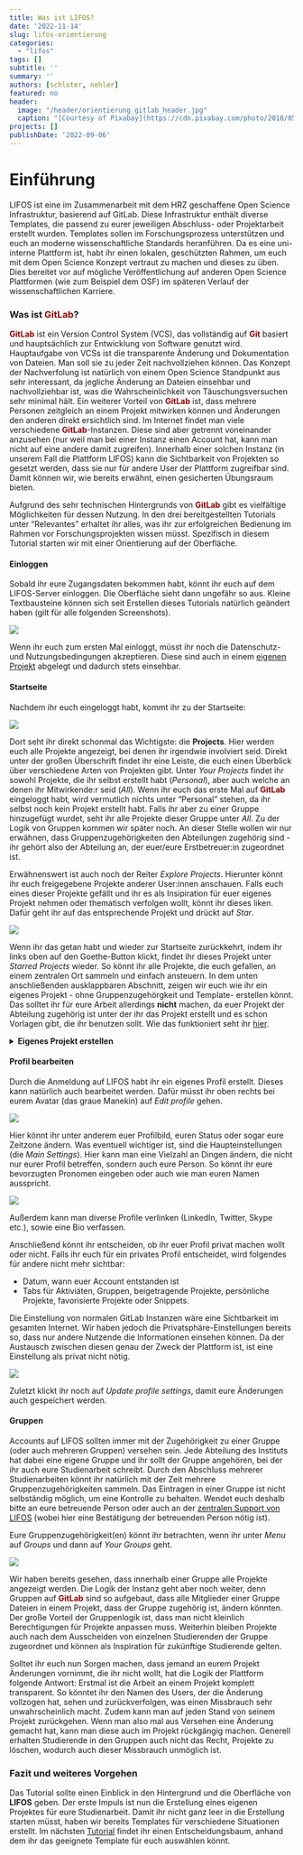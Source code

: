 ```yaml
---
title: Was ist LIFOS? 
date: '2022-11-14'
slug: lifos-orientierung
categories:
  - "lifos"
tags: []
subtitle: ''
summary: ''
authors: [schloter, nehler]   
featured: no
header:
  image: "/header/orientierung_gitlab_header.jpg" 
  caption: "[Courtesy of Pixabay](https://cdn.pixabay.com/photo/2018/05/26/14/53/directory-3431477_960_720.jpg)"
projects: []
publishDate: '2022-09-06'  
--- 
```

   
# Einführung   

LIFOS ist eine im Zusammenarbeit mit dem HRZ geschaffene Open Science Infrastruktur, basierend auf GitLab. Diese Infrastruktur enthält diverse Templates, die passend zu eurer jeweiligen Abschluss- oder Projektarbeit erstellt wurden. Templates sollen im Forschungsprozess unterstützen und euch an moderne wissenschaftliche Standards heranführen. Da es eine uni-interne Plattform ist, habt ihr einen lokalen, geschützten Rahmen, um euch mit dem Open Science Konzept vertraut zu machen und dieses zu üben. Dies bereitet vor auf mögliche Veröffentlichung auf anderen Open Science Plattformen (wie zum Beispiel dem OSF) im späteren Verlauf der wissenschaftlichen Karriere.

### Was ist <span style="color: darkred;">**GitLab**</span>? 

<span style="color: darkred;">**GitLab**</span> ist ein Version Control System (VCS), das vollständig auf <span style="color: darkred;">**Git**</span> basiert und hauptsächlich zur Entwicklung von Software genutzt wird. Hauptaufgabe von VCSs ist die transparente Änderung und Dokumentation von Dateien. Man soll sie zu jeder Zeit nachvollziehen können. Das Konzept der Nachverfolung ist natürlich von einem Open Science Standpunkt aus sehr interessant, da jegliche Änderung an Dateien einsehbar und nachvollziehbar ist, was die Wahrscheinlichkeit von Täuschungsversuchen sehr minimal hält. Ein weiterer Vorteil von <span style="color: darkred;">**GitLab**</span> ist, dass mehrere Personen zeitgleich an einem Projekt mitwirken können und Änderungen den anderen direkt ersichtlich sind. Im Internet findet man viele verschiedene <span style="color: darkred;">**GitLab**</span>-Instanzen. Diese sind aber getrennt voneinander anzusehen (nur weil man bei einer Instanz einen Account hat, kann man nicht auf eine andere damit zugreifen). Innerhalb einer solchen Instanz (in unserem Fall die Plattform LIFOS) kann die Sichtbarkeit von Projekten so gesetzt werden, dass sie nur für andere User der Plattform zugreifbar sind. Damit können wir, wie bereits erwähnt, einen gesicherten Übungsraum bieten. 

Aufgrund des sehr technischen Hintergrunds von <span style="color: darkred;">**GitLab**</span> gibt es vielfältige Möglichkeiten für dessen Nutzung. In den drei bereitgestellten Tutorials unter "Relevantes" erhaltet ihr alles, was ihr zur erfolgreichen Bedienung im Rahmen vor Forschungsprojekten wissen müsst. Spezifisch in diesem Tutorial starten wir mit einer Orientierung auf der Oberfläche.

#### Einloggen

Sobald ihr eure Zugangsdaten bekommen habt, könnt ihr euch auf dem LIFOS-Server einloggen. Die Oberfläche sieht dann ungefähr so aus. Kleine Textbausteine können sich seit Erstellen dieses Tutorials natürlich geändert haben (gilt für alle folgenden Screenshots).

![](/post/gitlaborientierung_Einloggen.png)
 
Wenn ihr euch zum ersten Mal einloggt, müsst ihr noch die Datenschutz- und Nutzungsbedingungen akzeptieren. Diese sind auch in einem [eigenen Projekt](https://lifos.uni-frankfurt.de/root/guidelines/-/tree/main) abgelegt und dadurch stets einsehbar.

#### Startseite

Nachdem ihr euch eingeloggt habt, kommt ihr zu der Startseite: 

![](/post/gitlaborientierung_projectsstartsite.png)

Dort seht ihr direkt schonmal das Wichtigste: die **Projects**. Hier werden euch alle Projekte angezeigt, bei denen ihr irgendwie involviert seid. Direkt unter der großen Überschrift findet ihr eine Leiste, die euch einen Überblick über verschiedene Arten von Projekten gibt. Unter *Your Projects* findet ihr sowohl Projekte, die ihr selbst erstellt habt (*Personal*), aber auch welche an denen ihr Mitwirkende:r seid (*All*). Wenn ihr euch das erste Mal auf <span style="color: darkred;">**GitLab**</span> eingeloggt habt, wird vermutlich nichts unter "Personal" stehen, da ihr selbst noch kein Projekt erstellt habt. Falls ihr aber zu einer Gruppe hinzugefügt wurdet, seht ihr alle Projekte dieser Gruppe unter *All*. Zu der Logik von Gruppen kommen wir später noch. An dieser Stelle wollen wir nur erwähnen, dass Gruppenzugehörigkeiten den Abteilungen zugehörig sind - ihr gehört also der Abteilung an, der euer/eure Erstbetreuer:in zugeordnet ist.

Erwähnenswert ist auch noch der Reiter *Explore Projects*. Hierunter könnt ihr euch freigegebene Projekte anderer User:innen anschauen. Falls euch eines dieser Projekte gefällt und ihr es als Insipiration für euer eigenes Projekt nehmen oder thematisch verfolgen wollt, könnt ihr dieses liken. Dafür geht ihr auf das entsprechende Projekt und drückt auf *Star*. 

![](/post/gitlaborientierung_Star.png)

Wenn ihr das getan habt und wieder zur Startseite zurückkehrt, indem ihr links oben auf den Goethe-Button klickt, findet ihr dieses Projekt unter *Starred Projects* wieder. So könnt ihr alle Projekte, die euch gefallen, an einem zentralen Ort sammeln und einfach ansteuern. In dem unten anschließenden ausklappbaren Abschnitt, zeigen wir euch wie ihr ein eigenes Projekt - ohne Gruppenzugehörgkeit und Template- erstellen könnt. Das solltet ihr für eure Arbeit allerdings **nicht** machen, da euer Projekt der Abteilung zugehörig ist unter der ihr das Projekt erstellt und es schon Vorlagen gibt, die ihr benutzen sollt. Wie das funktioniert seht ihr [hier](#). 

<!-- Diesem Abschnitt sollte nochmal ein Sinn gegeben werden - warum sollte das in dem Moment gemacht werden? Sehen, wie es auf dem Bildschirm erscheint? Also, wenn du das eigene Projekt meinst, hätte das auch nicht hierhin gemacht, aber du meintest in der letzten Anmerkung, dass man das hier erwähnen sollte. -->

<details><summary> **Eigenes Projekt erstellen** </summary>

Um ein eigenes Projekt zu erstellen, geht ihr auf der LIFOS-Startseite rechts auf **New project**.

![](/post/gitlaborientierung_newproject.png)

Anschließend öffnet sich eine Seite auf der ihr 4 Möglichkeiten vorfindet: 

![](/post/gitlaborientierung_newprojectoptions2.png)  

Um ein komplett eigenes Projekt zu erstellen, wählt ihr *Create Blank Project*.
Hier gebt ihr dem Projekt einen Namen und stellt das Visibility-Level ein (*internal*). 

Bei der Project-URL ordnet ihr das Projekt euch selbst zu, indem ihr einfach euren Usernamen auswählt. Dann braucht ihr noch ein Project Slug, welches am besten eurem Projektnamen ähneln sollte, da ihr das Projekt so am besten wiederfindet. 

![](/post/gitlaborientierung_newblankproject.png) 
Am Ende klickt ihr auf *Create Project* und ihr habt ein eigenes Projekt erstellt - ohne Gruppenzugehörigkeit oder Vorlage. 

</details>

#### Profil bearbeiten

Durch die Anmeldung auf LIFOS habt ihr ein eigenes Profil erstellt. Dieses kann natürlich auch bearbeitet werden. Dafür müsst ihr oben rechts bei eurem Avatar (das graue Manekin) auf *Edit profile* gehen.  

![](/post/gitlaborientierung_avatar.png)

Hier könnt ihr unter anderem euer Profilbild, euren Status oder sogar eure Zeitzone ändern. Was eventuell wichtiger ist, sind die Haupteinstellungen (die *Main Settings*). Hier kann man eine Vielzahl an Dingen ändern, die nicht nur eurer Profil betreffen, sondern auch eure Person. So könnt ihr eure bevorzugten Pronomen eingeben oder auch wie man euren Namen ausspricht. 

![](/post/gitlaborientierung_MainSettings.png)

Außerdem kann man diverse Profile verlinken (LinkedIn, Twitter, Skype etc.), sowie eine Bio verfassen. 

Anschließend könnt ihr entscheiden, ob ihr euer Profil privat machen wollt oder nicht. Falls ihr euch für ein privates Profil entscheidet, wird folgendes für andere nicht mehr sichtbar: 

- Datum, wann euer Account entstanden ist
- Tabs für Aktiviäten, Gruppen, beigetragende Projekte, persönliche Projekte, favorisierte Projekte oder Snippets. 

Die Einstellung von normalen GitLab Instanzen wäre eine Sichtbarkeit im gesamten Internet. Wir haben jedoch die Privatsphäre-Einstellungen bereits so, dass nur andere Nutzende die Informationen einsehen können. Da der Austausch zwischen diesen genau der Zweck der Plattform ist, ist eine Einstellung als privat nicht nötig.

![](/post/gitlaborientierung_privateSettings.png)

Zuletzt klickt ihr noch auf *Update profile settings*, damit eure Änderungen auch gespeichert werden. 

#### Gruppen

Accounts auf LIFOS sollten immer mit der Zugehörigkeit zu einer Gruppe (oder auch mehreren Gruppen) versehen sein. Jede Abteilung des Instituts hat dabei eine eigene Gruppe und ihr sollt der Gruppe angehören, bei der ihr auch eure Studienarbeit schreibt. Durch den Abschluss mehrerer Studienarbeiten könnt ihr natürlich mit der Zeit mehrere Gruppenzugehörigkeiten sammeln. Das Eintragen in einer Gruppe ist nicht selbständig möglich, um eine Kontrolle zu behalten. Wendet euch deshalb bitte an eure betreuende Person oder auch an der [zentralen Support von LIFOS](mailto:lifos@uni-frankurt.de) (wobei hier eine Bestätigung der betreuenden Person nötig ist).

Eure Gruppenzugehörigkeit(en) könnt ihr betrachten, wenn ihr unter *Menu* auf *Groups* und dann auf *Your Groups* geht.

![](/post/gitlaborientierung_yourgroups.png)

Wir haben bereits gesehen, dass innerhalb einer Gruppe alle Projekte angezeigt werden. Die Logik der Instanz geht aber noch weiter, denn Gruppen auf <span style="color: darkred;">**GitLab**</span> sind so aufgebaut, dass alle Mitglieder einer Gruppe Dateien in einem Projekt, dass der Gruppe zugehörig ist, ändern könnten. Der große Vorteil der Gruppenlogik ist, dass man nicht kleinlich Berechtigungen für Projekte anpassen muss. Weiterhin bleiben Projekte auch nach dem Ausscheiden von einzelnen Studierenden der Gruppe zugeordnet und können als Inspiration für zukünftige Studierende gelten. 

Solltet ihr euch nun Sorgen machen, dass jemand an eurem Projekt Änderungen vornimmt, die ihr nicht wollt, hat die Logik der Plattform folgende Antwort: Erstmal ist die Arbeit an einem Projekt komplett transparent. So könntet ihr den Namen des Users, der die Änderung vollzogen hat, sehen und zurückverfolgen, was einen Missbrauch sehr unwahrscheinlich macht. Zudem kann man auf jeden Stand von seinem Projekt zurückgehen. Wenn man also mal aus Versehen eine Änderung gemacht hat, kann man diese auch im Projekt rückgängig machen. Generell erhalten Studierende in den Gruppen auch nicht das Recht, Projekte zu löschen, wodurch auch dieser Missbrauch unmöglich ist. 

### Fazit und weiteres Vorgehen   

Das Tutorial sollte einen Einblick in den Hintergrund und die Oberfläche von **LIFOS** geben. Der erste Impuls ist nun die Erstellung eines eigenen Projektes für eure Studienarbeit. Damit ihr nicht ganz leer in die Erstellung starten müsst, haben wir bereits Templates für verschiedene Situationen erstellt. Im nächsten [Tutorial](#) findet ihr einen Entscheidungsbaum, anhand dem ihr das geeignete Template für euch auswählen könnt. 

